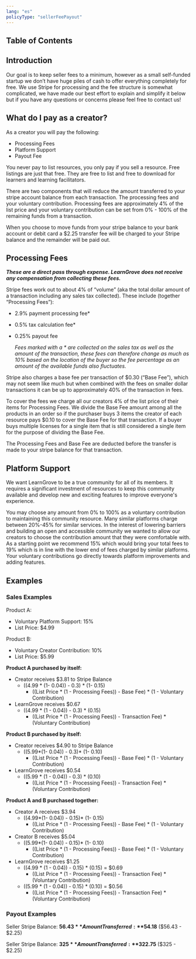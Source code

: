 ```yaml
---
lang: "es"
policyType: "sellerFeePayout"
---
```


## Table of Contents

## Introduction

Our goal is to keep seller fees to a minimum, however as a small self-funded startup we don’t have huge piles of cash to offer everything completely for free. We use Stripe for processing and the fee structure is somewhat complicated, we have made our best effort to explain and simplify it below but if you have any questions or concerns please feel free to contact us!

## What do I pay as a creator?

As a creator you will pay the following:
- Processing Fees
- Platform Support
- Payout Fee

You never pay to list resources, you only pay if you sell a resource. Free listings are just that free. They are free to list and free to download for learners and learning facilitators.

There are two components that will reduce the amount transferred to your stripe account balance from each transaction. The processing fees and your voluntary contribution. Processing fees are approximately 4% of the list price and your voluntary contribution can be set from 0% - 100% of the remaining funds from a transaction. 

When you choose to move funds from your stripe balance to your bank account or debit card a $2.25 transfer fee will be charged to your Stripe balance and the remainder will be paid out. 

## Processing Fees 

***These are a direct pass through expense. LearnGrove does not receive any compensation from collecting these fees.***

Stripe fees work out to about 4% of “volume” (aka the total dollar amount of a transaction including any sales tax collected). 
These include (together “Processing Fees”): 
- 2.9% payment processing fee* 
- 0.5% tax calculation fee*
- 0.25% payout fee
    

    *Fees marked with a * are collected on the sales tax as well as the amount of the transaction, these fees can therefore change as much as 10% based on the location of the buyer so the fee percentage as an amount of the available funds also fluctuates.*

Stripe also charges a base fee per transaction of $0.30 (“Base Fee”), which may not seem like much but when combined with the fees on smaller dollar transactions it can be up to approximately 40% of the transaction in fees.

To cover the fees we charge all our creators 4% of the list price of their items for Processing Fees. We divide the Base Fee amount among all the products in an order so if the purchaser buys 3 items the creator of each resource pays $0.10 to cover the Base Fee for that transaction. If a buyer buys multiple licenses for a single item that is still considered a single item for the purpose of dividing the Base Fee.

The Processing Fees and Base Fee are deducted before the transfer is made to your stripe balance for that transaction.

## Platform Support 

We want LearnGrove to be a true community for all of its members. It requires a significant investment of resources to keep this community available and develop new and exciting features to improve everyone's experience. 

You may choose any amount from 0% to 100% as a voluntary contribution to maintaining this community resource. Many similar platforms charge between 20%-45% for similar services. In the interest of lowering barriers and building an open and accessible community we wanted to allow our creators to choose the contribution amount that they were comfortable with. As a starting point we recommend 15% which would bring your total fees to 19% which is in line with the lower end of fees charged by similar platforms. Your voluntary contributions go directly towards platform improvements and adding features. 

## Examples

### Sales Examples 

Product A: 
- Voluntary Platform Support: 15%
- List Price: $4.99

Product B:
- Voluntary Creator Contribution: 10%
- List Price: $5.99

**Product A purchased by itself:**
- Creator receives $3.81 to Stripe Balance
	- ((4.99 * (1- 0.04)) - 0.3) * (1- 0.15)
        - ((List Price * (1 - Processing Fees)) - Base Fee) * (1 - Voluntary Contribution)
- LearnGrove receives $0.67
	- ((4.99 * (1 - 0.04)) - 0.3) * (0.15)
        - ((List Price * (1 - Processing Fees)) - Transaction Fee) * (Voluntary Contribution)

**Product B purchased by itself:**
- Creator receives $4.90 to Stripe Balance
    - ((5.99*(1- 0.04)) - 0.3)* (1- 0.10)
        - ((List Price * (1 - Processing Fees)) - Base Fee) * (1 - Voluntary Contribution)
- LearnGrove receives $0.54
    - ((5.99 * (1 - 0.04)) - 0.3) * (0.10)
        - ((List Price * (1 - Processing Fees)) - Transaction Fee) * (Voluntary Contribution)

**Product A and B purchased together:**
- Creator A receives $3.94
    - ((4.99*(1- 0.04)) - 0.15)* (1- 0.15)
        - ((List Price * (1 - Processing Fees)) - Base Fee) * (1 - Voluntary Contribution)
- Creator B receives $5.04
    - ((5.99*(1- 0.04)) - 0.15)* (1- 0.10)
        - ((List Price * (1 - Processing Fees)) - Base Fee) * (1 - Voluntary Contribution)
- LearnGrove receives $1.25
	- ((4.99 * (1 - 0.04)) - 0.15) * (0.15) = $0.69
        - ((List Price * (1 - Processing Fees)) - Transaction Fee) * (Voluntary Contribution)
    - ((5.99 * (1 - 0.04)) - 0.15) * (0.10) = $0.56
        - ((List Price * (1 - Processing Fees)) - Transaction Fee) * (Voluntary Contribution)

### Payout Examples

Seller Stripe Balance: **$56.43**  
Amount Transferred: **$54.18** ($56.43 - $2.25) 

Seller Stripe Balance: **$325**  
Amount Transferred: **$322.75** ($325 - $2.25)
